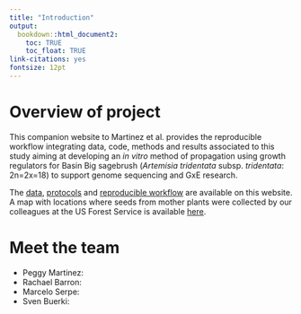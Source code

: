```yaml
---
title: "Introduction"
output:
  bookdown::html_document2: 
    toc: TRUE
    toc_float: TRUE
link-citations: yes
fontsize: 12pt
---
```


# Overview of project

This companion website to Martinez et al. provides the reproducible workflow integrating data, code, methods and results associated to this study aiming at developing an *in vitro* method of propagation using growth regulators for Basin Big sagebrush (*Artemisia tridentata* subsp. *tridentata*: 2n=2x=18) to support genome sequencing and GxE research.

The [data](https://github.com/svenbuerki/Sagebrush_rooting_in_vitro_prop), [protocols](protocols.html) and [reproducible workflow](Analyses_rooting.html) are available on this website. A map with locations where seeds from mother plants were collected by our colleagues at the US Forest Service is available [here](location_pop.html). 

# Meet the team

- Peggy Martinez: 
- Rachael Barron:
- Marcelo Serpe:
- Sven Buerki:
